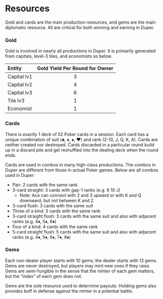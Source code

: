 # Resources

Gold and cards are the main production resources, and gems are the main diplomatic resource. All are critical for both winning and earning in Duper.

### Gold

Gold is involved in nearly all productions in Duper. It is primarily generated from capitals, level-3 tiles, and economists as below.

| Entity      | Gold Yield Per Round for Owner |
| :---------- | :----------------------------: |
| Capital lv1 |               3                |
| Capital lv2 |               4                |
| Capital lv3 |               6                |
| Tile lv3    |               1                |
| Economist   |               1                |

### Cards

There is exactly 1 deck of 52 Poker cards in a session. Each card has a unique combination of suit (♣️, ♦️, ♠️, ♥️) and rank (2-10, J, Q, K, A). Cards are neither created nor destroyed. Cards discarded in a particular round build up in a discard pile and get reshuffled into the dealing deck when the round ends.

Cards are used in combos in many high-class productions. The combos in Duper are different from those in actual Poker games. Below are all combos used in Duper:

- Pair: 2 cards with the same rank
- 3-card straight: 3 cards with gap-1 ranks (e.g. 9 10 J)
  - Note: Ace can connect with 2 and 3 upward or with K and Q downward, but not between K and 2.
- 3-card flush: 3 cards with the same suit
- Three of a kind: 3 cards with the same rank
- 3-card straight flush: 3 cards with the same suit and also with adjacent ranks (e.g. 4♦️, 5♦️, 6♦️)
- Four of a kind: 4 cards with the same rank
- 5-card straight flush: 5 cards with the same suit and also with adjacent ranks (e.g. 4♦️, 5♦️, 6♦️, 7♦️, 8♦️)

### Gems

Each non-dealer player starts with 10 gems; the dealer starts with 13 gems. Gems are never destroyed, but players may mint new ones if they raise. Gems are semi-fungible in the sense that the minter of each gem matters, but the “index” of each gem does not.

Gems are the sole resource used to determine payouts. Holding gems also provides buff in defense against the minter in a potential battle.
